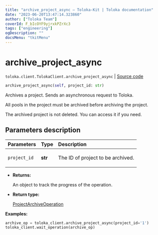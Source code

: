 ```yaml
---
title: "archive_project_async — Toloka-Kit | Toloka documentation"
date: "2023-06-20T13:47:14.323860"
author: ["Toloka Team"]
coverId: F_bIcOYF9yjrxkPZrXc3
tags: ["engineering"]
ogDescription: ""
docsMenu: "tkitMenu"
---
```


# archive_project_async

`toloka.client.TolokaClient.archive_project_async` | [Source code](https://github.com/Toloka/toloka-kit/blob/v1.2.0/src/client/__init__.py#L1142)

```python
archive_project_async(self, project_id: str)
```

Archives a project. Sends an asynchronous request to Toloka.

All pools in the project must be archived before archiving the project.

The archived project is not deleted. You can access it if you need.

## Parameters description

| Parameters | Type | Description |
| :----------| :----| :-----------|
`project_id`|**str**|<p>The ID of project to be archived.</p>

* **Returns:**

  An object to track the progress of the operation.

* **Return type:**

  [ProjectArchiveOperation](/docs/toloka-kit/reference/toloka.client.operations.ProjectArchiveOperation)

**Examples:**

```python
archive_op = toloka_client.archive_project_async(project_id='1')
toloka_client.wait_operation(archive_op)
```